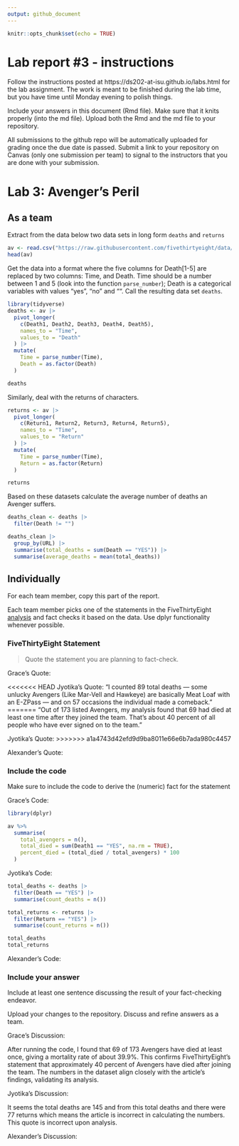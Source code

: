 ```yaml
---
output: github_document
---
```


<!-- README.md is generated from README.Rmd. Please edit the README.Rmd file -->


```r
knitr::opts_chunk$set(echo = TRUE)
```

# Lab report #3 - instructions

Follow the instructions posted at https://ds202-at-isu.github.io/labs.html for the lab assignment. The work is meant to be finished during the lab time, but you have time until Monday evening to polish things.

Include your answers in this document (Rmd file). Make sure that it knits properly (into the md file). Upload both the Rmd and the md file to your repository.  

All submissions to the github repo will be automatically uploaded for grading once the due date is passed.
Submit a link to your repository on Canvas (only one submission per team) to signal to the instructors that you are done with your submission.

# Lab 3: Avenger's Peril

## As a team

Extract from the data below two data sets in long form `deaths` and `returns`

```r
av <- read.csv("https://raw.githubusercontent.com/fivethirtyeight/data/master/avengers/avengers.csv", stringsAsFactors = FALSE)
head(av)
```

Get the data into a format where the five columns for Death[1-5] are replaced by two columns: Time, and Death. Time should be a number between 1 and 5 (look into the function `parse_number`); Death is a categorical variables with values "yes", "no" and "". Call the resulting data set `deaths`. 

```r
library(tidyverse)
deaths <- av |>
  pivot_longer(
    c(Death1, Death2, Death3, Death4, Death5),
    names_to = "Time",
    values_to = "Death"
  ) |>
  mutate(
    Time = parse_number(Time),
    Death = as.factor(Death)
  )

deaths
```

Similarly, deal with the returns of characters.
```r
returns <- av |>
  pivot_longer(
    c(Return1, Return2, Return3, Return4, Return5),
    names_to = "Time",
    values_to = "Return"
  ) |>
  mutate(
    Time = parse_number(Time),
    Return = as.factor(Return)
  )

returns
```

Based on these datasets calculate the average number of deaths an Avenger suffers. 
```r
deaths_clean <- deaths |> 
  filter(Death != "")

deaths_clean |> 
  group_by(URL) |> 
  summarise(total_deaths = sum(Death == "YES")) |>
  summarise(average_deaths = mean(total_deaths))
```

## Individually

For each team member, copy this part of the report. 

Each team member picks one of the statements in the FiveThirtyEight [analysis](https://fivethirtyeight.com/features/avengers-death-comics-age-of-ultron/) and fact checks it based on the data. Use dplyr functionality whenever possible.

### FiveThirtyEight Statement

> Quote the statement you are planning to fact-check.

Grace's Quote:

<<<<<<< HEAD
Jyotika's Quote: "I counted 89 total deaths — some unlucky Avengers (Like Mar-Vell and Hawkeye) are basically Meat Loaf with an E-ZPass — and on 57 occasions the individual made a comeback."
=======
“Out of 173 listed Avengers, my analysis found that 69 had died at least one time after they joined the team. That’s about 40 percent of all people who have ever signed on to the team.”

Jyotika's Quote:
>>>>>>> a1a4743d42efd9d9ba8011e66e6b7ada980c4457

Alexander's Quote:

### Include the code

Make sure to include the code to derive the (numeric) fact for the statement

Grace's Code: 


```r
library(dplyr)

av %>%
  summarise(
    total_avengers = n(),
    total_died = sum(Death1 == "YES", na.rm = TRUE),
    percent_died = (total_died / total_avengers) * 100
  )

```





Jyotika's Code:
```r
total_deaths <- deaths |> 
  filter(Death == "YES") |> 
  summarise(count_deaths = n())

total_returns <- returns |> 
  filter(Return == "YES") |> 
  summarise(count_returns = n())

total_deaths
total_returns
```

Alexander's Code:

### Include your answer

Include at least one sentence discussing the result of your fact-checking endeavor.

Upload your changes to the repository. Discuss and refine answers as a team.

Grace's Discussion: 

After running the code, I found that 69 of 173 Avengers have died at least once, giving a mortality rate of about 39.9%. This confirms FiveThirtyEight’s statement that approximately 40 percent of Avengers have died after joining the team. The numbers in the dataset align closely with the article’s findings, validating its analysis.

Jyotika's Discussion: 

It seems the total deaths are 145 and from this total deaths and there were 77 returns which means the article is incorrect in calculating the numbers. This quote is incorrect upon analysis.

Alexander's Discussion:


